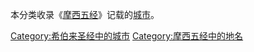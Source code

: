 本分类收录《[[摩西五经|摩西五经]]》记载的[[城市|城市]]。

[[Category:希伯来圣经中的城市|Category:希伯来圣经中的城市]]
[[Category:摩西五经中的地名|Category:摩西五经中的地名]]